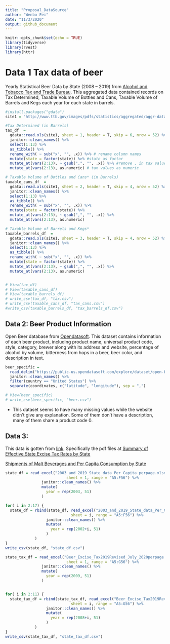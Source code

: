 ```yaml
---
title: "Proposal_DataSource"
author: "Wenbo Fei"
date: "11/3/2020"
output: github_document
---
```


```r
knitr::opts_chunk$set(echo = TRUE)
library(tidyverse)
library(rvest)
library(httr)
```

# Data 1 Tax data of beer
Yearly Statistical Beer Data by State (2008 – 2019) from 
[Alcohol and Tobacco Tax and Trade Bureau](https://www.ttb.gov/beer/statistics). This aggregated data contained records on Tax Determined, Taxable Volume of Bottles and Cans, Taxable Volume of Barrels and Kegs each year for each state in barrels.

```r
#install.packages("gdata")
site1 = "http://www.ttb.gov/images/pdfs/statistics/aggregated/aggr-data-beer_2008-2019.xlsx"

#Tax Determined (in Barrels)
tax_df  =  
  gdata::read.xls(site1, sheet = 1, header = T, skip = 6, nrow = 52) %>% 
  janitor::clean_names() %>%
  select(1:13) %>%
  as_tibble() %>%
  rename_with( ~ sub("x", "", .x)) %>% # rename column names
  mutate(state = factor(state)) %>% #state as factor
  mutate_at(vars(2:13), ~ gsub(",", "", .x)) %>% #remove , in tax values
  mutate_at(vars(2:13), as.numeric) # tax values as numeric

# Taxable Volume of Bottles and Cans* (in Barrels)
taxable_cans_df  = 
  gdata::read.xls(site1, sheet = 2, header = T, skip = 4, nrow = 52) %>% 
  janitor::clean_names() %>%
  select(1:13) %>%
  as_tibble() %>%
  rename_with( ~ sub("x", "", .x)) %>%
  mutate(state = factor(state)) %>%
  mutate_at(vars(2:13), ~ gsub(",", "", .x)) %>%
  mutate_at(vars(2:13), as.numeric)

# Taxable Volume of Barrels and Kegs*
taxable_barrels_df  = 
  gdata::read.xls(site1, sheet = 3, header = T, skip = 4, nrow = 52) %>% 
  janitor::clean_names() %>%
  select(1:13) %>%
  as_tibble() %>%
  rename_with( ~ sub("x", "", .x)) %>%
  mutate(state = factor(state)) %>%
  mutate_at(vars(2:13), ~ gsub(",", "", .x)) %>%
  mutate_at(vars(2:13), as.numeric)


# View(tax_df)
# View(taxable_cans_df)
# View(taxable_barrels_df)
# write_csv(tax_df, "tax.csv")
# write_csv(taxable_cans_df, "tax_cans.csv")
#write_csv(taxable_barrels_df, "tax_barrels_df.csv")
```

## Data 2: Beer Product Information
Open Beer database from [Opendatasoft](https://data.opendatasoft.com/explore/dataset/open-beer-database%40public-us/information/?rows=4588&timezone=&refine.country=United+States&location=2,16.98232,9.498&basemap=jawg.sunny&dataChart=eyJxdWVyaWVzIjpbeyJjb25maWciOnsiZGF0YXNldCI6Im9wZW4tYmVlci1kYXRhYmFzZUBwdWJsaWMtdXMiLCJvcHRpb25zIjp7fX0sImNoYXJ0cyI6W3siYWxpZ25Nb250aCI6dHJ1ZSwidHlwZSI6ImxpbmUiLCJmdW5jIjoiQVZHIiwieUF4aXMiOiJhYnYiLCJzY2llbnRpZmljRGlzcGxheSI6dHJ1ZSwiY29sb3IiOiIjMTQyRTdCIn1dLCJ4QXhpcyI6Imxhc3RfbW9kIiwibWF4cG9pbnRzIjoiIiwidGltZXNjYWxlIjoieWVhciIsInNvcnQiOiIifV0sImRpc3BsYXlMZWdlbmQiOnRydWUsImFsaWduTW9udGgiOnRydWV9). This dataset contains information of each beer product, including product name, universal product code, style, category, brewer along with its address and website, percentage of alcohol by volume, bitterness from hops in a beer, beer color, and description in text.
```r
beer_specific = 
  read_delim("https://public-us.opendatasoft.com/explore/dataset/open-beer-database/download/?format=csv&timezone=America/New_York&lang=en&use_labels_for_header=true&csv_separator=%3B", delim = ";") %>%
  janitor::clean_names() %>%
  filter(country == "United States") %>%
  separate(coordinates, c("latitude", "longitude"), sep = ",")

# View(beer_specific)
# write_csv(beer_specific, "beer.csv")
```

* This dataset seems to have many missing values while the website didn't give any explanation. Some of them don't have a description, many of them share a product code 0.


## Data 3: 
This data is gotten from [link](https://www.nbwa.org/resources/state-data). Specifically the pdf files at 
[Summary of Effective State Excise Tax Rates by State](https://www.nbwa.org/sites/default/files/Beer%20Excise%20Tax%202019%20-%20Revised%20July%202020.pdf)

[Shipments of Malt Beverages and Per Capita Consumption by State](https://www.nbwa.org/sites/default/files/2003%20and%202019%20State%20data%20Per%20Capita%20Sheets_1.pdf)

```r
state_df = read_excel("2003_and_2019_State_data_Per_Capita_perpage.xlsx",
                           sheet = 1, range = "A5:F56") %>%
                janitor::clean_names() %>%
                mutate(
                  year = rep(2003, 51)
                )

for( i in 2:17) {
  state_df = rbind(state_df, read_excel("2003_and_2019_State_data_Per_Capita_perpage.xlsx",
                             sheet = i, range = "A5:F56") %>%
                  janitor::clean_names() %>%
                  mutate(
                    year = rep(2002+i, 51)
                  )
             ) 
}
write_csv(state_df, "state_df.csv")
```


```r
state_tax_df = read_excel("Beer_Excise_Tax2019Revised_July_2020perpage.xlsx",
                           sheet = 1, range = "A5:G56") %>%
                janitor::clean_names() %>%
                mutate(
                  year = rep(2009, 51)
                )


for( i in 2:11) {
  state_tax_df = rbind(state_tax_df, read_excel("Beer_Excise_Tax2019Revised_July_2020perpage.xlsx",
                             sheet = i, range = "A5:G56") %>%
                  janitor::clean_names() %>%
                  mutate(
                    year = rep(2008+i, 51)
                  )
             ) 
}
write_csv(state_tax_df, "state_tax_df.csv")
```

